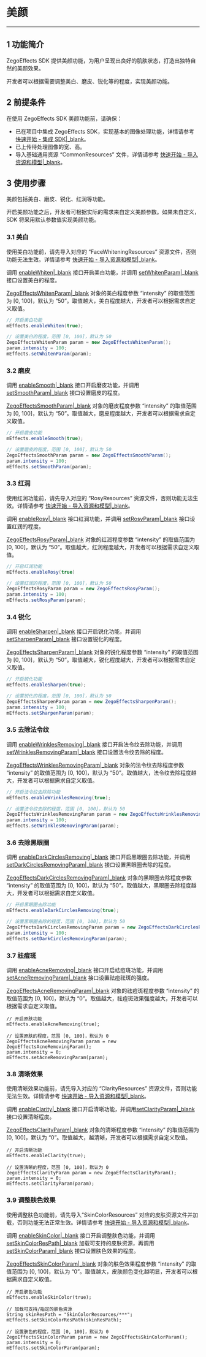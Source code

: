 # 美颜

- - -

## 1 功能简介

ZegoEffects SDK 提供美颜功能，为用户呈现出良好的肌肤状态，打造出独特自然的美颜效果。

开发者可以根据需要调整美白、磨皮、锐化等的程度，实现美颜功能。

## 2 前提条件

在使用 ZegoEffects SDK 美颜功能前，请确保：

- 已在项目中集成 ZegoEffects SDK，实现基本的图像处理功能，详情请参考 [快速开始 - 集成 SDK\|_blank](#9573)。
- 已上传待处理图像的宽、高。
- 导入基础通用资源 “CommonResources” 文件，详情请参考 [快速开始 - 导入资源和模型\|_blank](!Quick_Starts/Import_Resources)。


## 3 使用步骤

美颜包括美白、磨皮、锐化、红润等功能。

开启美颜功能之后，开发者可根据实际的需求来自定义美颜参数。如果未自定义，SDK 将采用默认参数值实现美颜功能。

### 3.1 美白

<div class = 'mk-warning'>

使用美白功能前，请先导入对应的 “FaceWhiteningResources” 资源文件，否则功能无法生效。详情请参考 [快速开始 - 导入资源和模型\|_blank](!Quick_Starts/Import_Resources)。
</div>


调用 [enableWhiten\|_blank](@enableWhiten) 接口开启美白功能，并调用 [setWhitenParam\|_blank](@setWhitenParam) 接口设置美白的程度。  

[ZegoEffectsWhitenParam\|_blank](@-ZegoEffectsWhitenParam) 对象的美白程度参数 “intensity” 的取值范围为 [0, 100]，默认为 “50”。取值越大，美白程度越大，开发者可以根据需求自定义取值。


```java
// 开启美白功能
mEffects.enableWhiten(true);   

// 设置美白的程度，范围 [0, 100]，默认为 50
ZegoEffectsWhitenParam param = new ZegoEffectsWhitenParam();
param.intensity = 100;
mEffects.setWhitenParam(param);
```

### 3.2 磨皮

调用 [enableSmooth\|_blank](@enableSmooth) 接口开启磨皮功能，并调用 [setSmoothParam\|_blank](@setSmoothParam) 接口设置磨皮的程度。

[ZegoEffectsSmoothParam\|_blank](@-ZegoEffectsSmoothParam) 对象的磨皮程度参数 “intensity” 的取值范围为 [0, 100]，默认为 “50”。取值越大，磨皮程度越大，开发者可以根据需求自定义取值。

```java
// 开启磨皮功能
mEffects.enableSmooth(true);

// 设置磨皮的程度，范围 [0, 100]，默认为 50
ZegoEffectsSmoothParam param = new ZegoEffectsSmoothParam();
param.intensity = 100;
mEffects.setSmoothParam(param);
```


### 3.3 红润

<div class = 'mk-warning'>

使用红润功能前，请先导入对应的 “RosyResources” 资源文件，否则功能无法生效。详情请参考 [快速开始 - 导入资源和模型\|_blank](!Quick_Starts/Import_Resources)。
</div>


调用 [enableRosy\|_blank](@enableRosy) 接口红润功能，并调用 [setRosyParam\|_blank](@setRosyParam) 接口设置红润的程度。  

[ZegoEffectsRosyParam\|_blank](@-ZegoEffectsRosyParam) 对象的红润程度参数 “intensity” 的取值范围为 [0, 100]，默认为 “50”。取值越大，红润程度越大，开发者可以根据需求自定义取值。


```java
// 开启红润功能
mEffects.enableRosy(true)   

// 设置红润的程度，范围 [0, 100]，默认为 50
ZegoEffectsRosyParam param = new ZegoEffectsRosyParam();
param.intensity = 100;
mEffects.setRosyParam(param);
```


### 3.4 锐化


调用 [enableSharpen\|_blank](@enableSharpen) 接口开启锐化功能，并调用 [setSharpenParam\|_blank](@setSharpenParam) 接口设置锐化的程度。

[ZegoEffectsSharpenParam\|_blank](@-ZegoEffectsSharpenParam) 对象的锐化程度参数 “intensity” 的取值范围为 [0, 100]，默认为 “50”。取值越大，锐化程度越大，开发者可以根据需求自定义取值。

```java
// 开启锐化功能
mEffects.enableSharpen(true);

// 设置锐化的程度，范围 [0, 100]，默认为 50
ZegoEffectsSharpenParam param = new ZegoEffectsSharpenParam();
param.intensity = 100;
mEffects.setSharpenParam(param);
```


### 3.5 去除法令纹

调用 [enableWrinklesRemoving\|_blank](@enableWrinklesRemoving) 接口开启法令纹去除功能，并调用 [setWrinklesRemovingParam\|_blank](@setWrinklesRemovingParam) 接口设置法令纹去除的程度。

[ZegoEffectsWrinklesRemovingParam\|_blank](@-ZegoEffectsWrinklesRemovingParam) 对象的法令纹去除程度参数 “intensity” 的取值范围为 [0, 100]，默认为 “50”。取值越大，法令纹去除程度越大，开发者可以根据需求自定义取值。

```java
// 开启法令纹去除除功能
mEffects.enableWrinklesRemoving(true);

// 设置法令纹去除的程度，范围 [0, 100]，默认为 50
ZegoEffectsWrinklesRemovingParam param = new ZegoEffectsWrinklesRemovingParam ();
param.intensity = 100;
mEffects.setWrinklesRemovingParam(param);
```

### 3.6 去除黑眼圈

调用 [enableDarkCirclesRemoving\|_blank](@enableDarkCirclesRemoving) 接口开启黑眼圈去除功能，并调用 [setDarkCirclesRemovingParam\|_blank](@setDarkCirclesRemovingParam) 接口设置黑眼圈去除的程度。

[ZegoEffectsDarkCirclesRemovingParam\|_blank](@-ZegoEffectsDarkCirclesRemovingParam) 对象的黑眼圈去除程度参数 “intensity” 的取值范围为 [0, 100]，默认为 “50”。取值越大，黑眼圈去除程度越大，开发者可以根据需求自定义取值。

```java
// 开启黑眼圈去除功能
mEffects.enableDarkCirclesRemoving(true);

// 设置黑眼圈去除的程度，范围 [0, 100]，默认为 50
ZegoEffectsDarkCirclesRemovingParam param = new ZegoEffectsDarkCirclesRemovingParam ();
param.intensity = 100;
mEffects.setDarkCirclesRemovingParam(param);
```

### 3.7 祛痘斑

调用 [enableAcneRemoving\|_blank](@enableAcneRemoving) 接口开启祛痘斑功能，并调用[setAcneRemovingParam\|_blank](@setAcneRemovingParam) 接口设置祛痘祛斑的强度。

[ZegoEffectsAcneRemovingParam\|_blank](@-ZegoEffectsAcneRemovingParam) 对象的祛痘斑程度参数 “intensity” 的取值范围为 [0, 100]，默认为 “0”。取值越大，祛痘斑效果强度越大，开发者可以根据需求自定义取值。

```objc
// 开启原肤功能
mEffects.enableAcneRemoving(true);

// 设置原肤的程度，范围 [0, 100]，默认为 0
ZegoEffectsAcneRemovingParam param = new ZegoEffectsAcneRemovingParam();
param.intensity = 0;
mEffects.setAcneRemovingParam(param);
```

### 3.8 清晰效果

<div class = 'mk-warning'>

使用清晰效果功能前，请先导入对应的 “ClarityResources” 资源文件，否则功能无法生效。详情请参考 [快速开始 - 导入资源和模型\|_blank](!Quick_Starts/Import_Resources)。
</div>

调用 [enableClarity\|_blank](@enableClarity) 接口开启清晰功能，并调用[setClarityParam\|_blank](@setClarityParam) 接口设置清晰程度。

[ZegoEffectsClarityParam\|_blank](@-ZegoEffectsClarityParam) 对象的清晰程度参数 “intensity” 的取值范围为 [0, 100]，默认为 “0”。取值越大，越清晰，开发者可以根据需求自定义取值。

```objc
// 开启清晰功能
mEffects.enableClarity(true);

// 设置清晰的程度，范围 [0, 100]，默认为 0
ZegoEffectsClarityParam param = new ZegoEffectsClarityParam();
param.intensity = 0;
mEffects.setClarityParam(param);
```

### 3.9 调整肤色效果

<div class = 'mk-warning'>

使用调整肤色功能前，请先导入“SkinColorResources” 对应的皮肤资源文件并加载，否则功能无法正常生效。详情请参考 [快速开始 - 导入资源和模型\|_blank](!Quick_Starts/Import_Resources)。
</div>

调用 [enableSkinColor\|_blank](@enableSkinColor) 接口开启调整肤色功能，并调用 [setSkinColorResPath\|_blank](@setSkinColorResPath) 加载可支持的皮肤资源，再调用 [setSkinColorParam\|_blank](@setSkinColorParam) 接口设置肤色效果的程度。

[ZegoEffectsSkinColorParam\|_blank](@-ZegoEffectsSkinColorParam) 对象的肤色效果程度参数 “intensity” 的取值范围为 [0, 100]，默认为 “0”。取值越大，皮肤颜色变化越明显，开发者可以根据需求自定义取值。

```objc
// 开启肤色功能
mEffects.enableSkinColor(true);

// 加载可支持/指定的肤色资源
String skinResPath = "SkinColorResources/***";
mEffects.setSkinColorResPath(skinResPath);

// 设置肤色的程度，范围 [0, 100]，默认为 0
ZegoEffectsSkinColorParam param = new ZegoEffectsSkinColorParam();
param.intensity = 0;
mEffects.setSkinColorParam(param);
```
